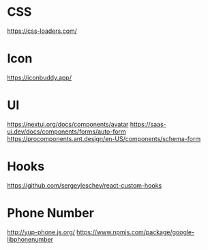 
# CSS
https://css-loaders.com/

# Icon
https://iconbuddy.app/

# UI
https://nextui.org/docs/components/avatar
https://saas-ui.dev/docs/components/forms/auto-form
https://procomponents.ant.design/en-US/components/schema-form

# Hooks
https://github.com/sergeyleschev/react-custom-hooks

# Phone Number
http://yup-phone.js.org/
https://www.npmjs.com/package/google-libphonenumber


